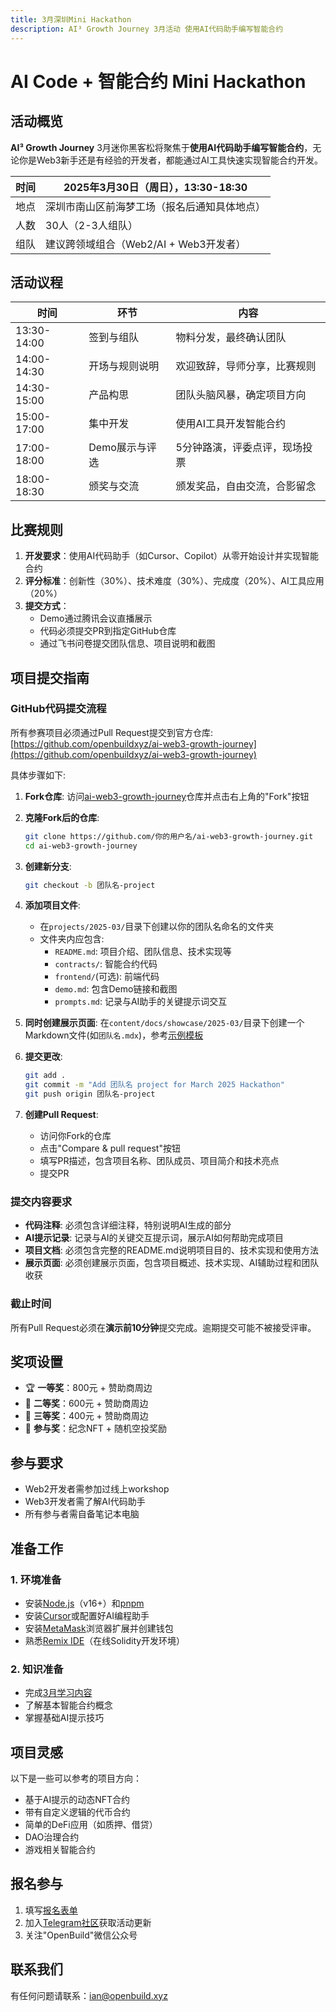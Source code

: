 ```yaml
---
title: 3月深圳Mini Hackathon
description: AI³ Growth Journey 3月活动 使用AI代码助手编写智能合约
---
```


# AI Code + 智能合约 Mini Hackathon

## 活动概览

**AI³ Growth Journey** 3月迷你黑客松将聚焦于**使用AI代码助手编写智能合约**，无论你是Web3新手还是有经验的开发者，都能通过AI工具快速实现智能合约开发。

| 时间 | 2025年3月30日（周日），13:30-18:30 |
| --- | --- |
| 地点 | 深圳市南山区前海梦工场（报名后通知具体地点） |
| 人数 | 30人（2-3人组队） |
| 组队 | 建议跨领域组合（Web2/AI + Web3开发者） |

## 活动议程

| 时间 | 环节 | 内容 |
| --- | --- | --- |
| 13:30-14:00 | 签到与组队 | 物料分发，最终确认团队 |
| 14:00-14:30 | 开场与规则说明 | 欢迎致辞，导师分享，比赛规则 |
| 14:30-15:00 | 产品构思 | 团队头脑风暴，确定项目方向 |
| 15:00-17:00 | 集中开发 | 使用AI工具开发智能合约 |
| 17:00-18:00 | Demo展示与评选 | 5分钟路演，评委点评，现场投票 |
| 18:00-18:30 | 颁奖与交流 | 颁发奖品，自由交流，合影留念 |

## 比赛规则

1. **开发要求**：使用AI代码助手（如Cursor、Copilot）从零开始设计并实现智能合约
2. **评分标准**：创新性（30%）、技术难度（30%）、完成度（20%）、AI工具应用（20%）
3. **提交方式**：
   - Demo通过腾讯会议直播展示
   - 代码必须提交PR到指定GitHub仓库
   - 通过飞书问卷提交团队信息、项目说明和截图

## 项目提交指南

### GitHub代码提交流程

所有参赛项目必须通过Pull Request提交到官方仓库: [https://github.com/openbuildxyz/ai-web3-growth-journey](https://github.com/openbuildxyz/ai-web3-growth-journey)

具体步骤如下:

1. **Fork仓库**: 访问[ai-web3-growth-journey](https://github.com/openbuildxyz/ai-web3-growth-journey)仓库并点击右上角的"Fork"按钮

2. **克隆Fork后的仓库**:
   ```bash
   git clone https://github.com/你的用户名/ai-web3-growth-journey.git
   cd ai-web3-growth-journey
   ```

3. **创建新分支**:
   ```bash
   git checkout -b 团队名-project
   ```

4. **添加项目文件**:
   - 在`projects/2025-03/`目录下创建以你的团队名命名的文件夹
   - 文件夹内应包含:
     - `README.md`: 项目介绍、团队信息、技术实现等
     - `contracts/`: 智能合约代码
     - `frontend/`(可选): 前端代码
     - `demo.md`: 包含Demo链接和截图
     - `prompts.md`: 记录与AI助手的关键提示词交互

5. **同时创建展示页面**: 在`content/docs/showcase/2025-03/`目录下创建一个Markdown文件(如`团队名.mdx`)，参考[示例模板](/docs/showcase/2025-03/example)

6. **提交更改**:
   ```bash
   git add .
   git commit -m "Add 团队名 project for March 2025 Hackathon"
   git push origin 团队名-project
   ```

7. **创建Pull Request**:
   - 访问你Fork的仓库
   - 点击"Compare & pull request"按钮
   - 填写PR描述，包含项目名称、团队成员、项目简介和技术亮点
   - 提交PR

### 提交内容要求

- **代码注释**: 必须包含详细注释，特别说明AI生成的部分
- **AI提示记录**: 记录与AI的关键交互提示词，展示AI如何帮助完成项目
- **项目文档**: 必须包含完整的README.md说明项目目的、技术实现和使用方法
- **展示页面**: 必须创建展示页面，包含项目概述、技术实现、AI辅助过程和团队收获

### 截止时间

所有Pull Request必须在**演示前10分钟**提交完成。逾期提交可能不被接受评审。

## 奖项设置

- 🏆 **一等奖**：800元 + 赞助商周边
- 🥈 **二等奖**：600元 + 赞助商周边
- 🥉 **三等奖**：400元 + 赞助商周边
- 🎁 **参与奖**：纪念NFT + 随机空投奖励

## 参与要求

- Web2开发者需参加过线上workshop
- Web3开发者需了解AI代码助手
- 所有参与者需自备笔记本电脑

## 准备工作

### 1. 环境准备

- 安装[Node.js](https://nodejs.org/)（v16+）和[pnpm](https://pnpm.io/installation)
- 安装[Cursor](https://cursor.sh/)或配置好AI编程助手
- 安装[MetaMask](https://metamask.io/)浏览器扩展并创建钱包
- 熟悉[Remix IDE](https://remix.ethereum.org/)（在线Solidity开发环境）

### 2. 知识准备

- 完成[3月学习内容](/docs/march-learn)
- 了解基本智能合约概念
- 掌握基础AI提示技巧

## 项目灵感

以下是一些可以参考的项目方向：

- 基于AI提示的动态NFT合约
- 带有自定义逻辑的代币合约
- 简单的DeFi应用（如质押、借贷）
- DAO治理合约
- 游戏相关智能合约

## 报名参与

1. 填写[报名表单](https://hackathonweekly.feishu.cn/share/base/form/shrcnBjdytUgit8dDtRbPCPoaac)
2. 加入[Telegram社区](https://t.me/openbuild_xyz)获取活动更新
3. 关注"OpenBuild"微信公众号

## 联系我们

有任何问题请联系：[ian@openbuild.xyz](mailto:ian@openbuild.xyz) 